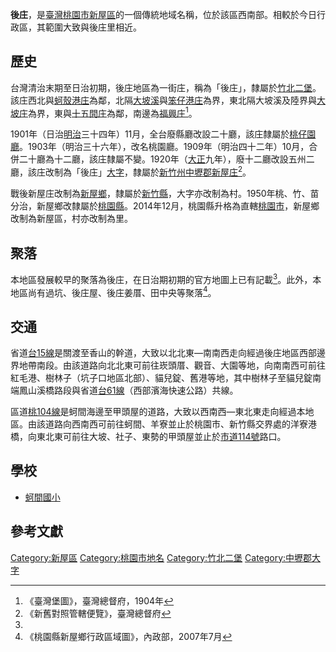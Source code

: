 {{noteTA　
|1 = zh-cn:庄; zh-hk:庄; zh-tw:庄;
}}
'''後庄'''，是[[臺灣|臺灣]][[桃園市|桃園市]][[新屋區|新屋區]]的一個傳統地域名稱，位於該區西南部。相較於今日行政區，其範圍大致與後庄里相近。

==歷史==
台灣清治末期至日治初期，後庄地區為一街庄，稱為「後庄」，隸屬於[[竹北二堡|竹北二堡]]。該庄西北與[[蚵殼港_(桃園市)|蚵殼港庄]]為鄰，北隔[[大坡溪|大坡溪]]與[[笨仔港庄|笨仔港庄]]為界，東北隔大坡溪及陸界與[[大坡_(桃園市)|大坡庄]]為界，東與[[十五間庄|十五間庄]]為鄰，南邊為[[福興_(新竹縣)|福興庄]]<ref name="臺灣堡圖">《臺灣堡圖》，臺灣總督府，1904年</ref>。

1901年（日治[[明治|明治]]三十四年）11月，全台廢縣廳改設二十廳，該庄隸屬於[[桃仔園廳|桃仔園廳]]。1903年（明治三十六年），改名桃園廳。1909年（明治四十二年）10月，合併二十廳為十二廳，該庄隸屬不變。1920年（[[大正|大正]]九年），廢十二廳改設五州二廳，該庄改制為「後庄」[[大字|大字]]，隸屬於[[新竹州|新竹州]][[中壢郡|中壢郡]][[新屋庄|新屋庄]]<ref>《新舊對照管轄便覽》，臺灣總督府</ref>。

戰後新屋庄改制為[[新屋鄉|新屋鄉]]，隸屬於[[新竹縣|新竹縣]]，大字亦改制為村。1950年桃、竹、苗分治，新屋鄉改隸屬於[[桃園縣|桃園縣]]。2014年12月，桃園縣升格為直轄[[桃園市|桃園市]]，新屋鄉改制為新屋區，村亦改制為里。

==聚落==
本地區發展較早的聚落為後庄，在日治期初期的官方地圖上已有記載<ref name="臺灣堡圖"/>。此外，本地區尚有過坑、後庄屋、後庄姜厝、田中央等聚落<ref>《桃園縣新屋鄉行政區域圖》，內政部，2007年7月</ref>。

==交通==
省道[[台15線|台15線]]是關渡至香山的幹道，大致以北北東—南南西走向經過後庄地區西部邊界地帶南段。由該道路向北北東可前往崁頭厝、觀音、大園等地，向南南西可前往紅毛港、樹林子（坑子口地區北部）、貓兒錠、舊港等地，其中樹林子至貓兒錠南端鳳山溪橋路段與省道[[台61線|台61線]]（西部濱海快速公路）共線。

區道[[桃104線|桃104線]]是蚵間海邊至甲頭屋的道路，大致以西南西—東北東走向經過本地區。由該道路向西南西可前往蚵間、羊寮並止於桃園市、新竹縣交界處的洋寮港橋，向東北東可前往大坡、社子、東勢的甲頭屋並止於[[市道114號|市道114號]]路口。

==學校==
*[[蚵間國小|蚵間國小]]

==參考文獻==
{{reflist}}

{{中壢郡}}

[[Category:新屋區|Category:新屋區]]
[[Category:桃園市地名|Category:桃園市地名]]
[[Category:竹北二堡|Category:竹北二堡]]
[[Category:中壢郡大字|Category:中壢郡大字]]